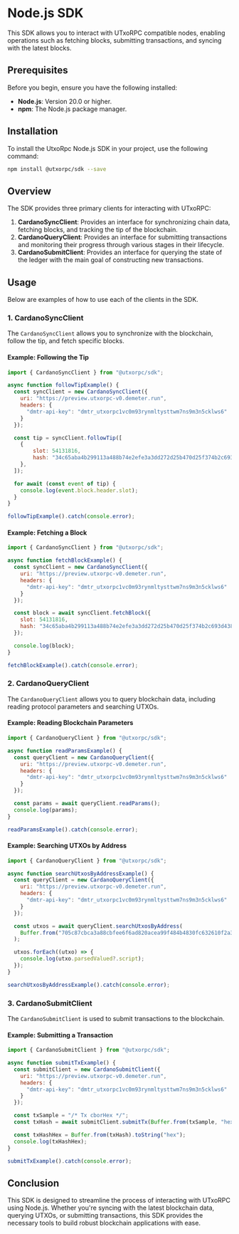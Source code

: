 # Node.js SDK

This SDK allows you to interact with UTxoRPC compatible nodes, enabling operations such as fetching blocks, submitting transactions, and syncing with the latest blocks.

## Prerequisites

Before you begin, ensure you have the following installed:

- **Node.js**: Version 20.0 or higher.
- **npm**: The Node.js package manager.

## Installation

To install the UtxoRpc Node.js SDK in your project, use the following command:

```bash
npm install @utxorpc/sdk --save
```

## Overview

The SDK provides three primary clients for interacting with UTxoRPC:

1. **CardanoSyncClient**: Provides an interface for synchronizing chain data, fetching blocks, and tracking the tip of the blockchain.
2. **CardanoQueryClient**: Provides an interface for submitting transactions and monitoring their progress through various stages in their lifecycle.
3. **CardanoSubmitClient**: Provides an interface for querying the state of the ledger with the main goal of constructing new transactions.

## Usage

Below are examples of how to use each of the clients in the SDK.

### 1. CardanoSyncClient

The `CardanoSyncClient` allows you to synchronize with the blockchain, follow the tip, and fetch specific blocks.

#### Example: Following the Tip

```javascript
import { CardanoSyncClient } from "@utxorpc/sdk";

async function followTipExample() {
  const syncClient = new CardanoSyncClient({
    uri: "https://preview.utxorpc-v0.demeter.run",
    headers: {
      "dmtr-api-key": "dmtr_utxorpc1vc0m93rynmltysttwm7ns9m3n5cklws6"
    }
  });

  const tip = syncClient.followTip([
    { 
        slot: 54131816, 
        hash: "34c65aba4b299113a488b74e2efe3a3dd272d25b470d25f374b2c693d4386535" 
    },
  ]);

  for await (const event of tip) {
    console.log(event.block.header.slot);
  }
}

followTipExample().catch(console.error);
```

#### Example: Fetching a Block

```javascript
import { CardanoSyncClient } from "@utxorpc/sdk";

async function fetchBlockExample() {
  const syncClient = new CardanoSyncClient({
    uri: "https://preview.utxorpc-v0.demeter.run",
    headers: {
      "dmtr-api-key": "dmtr_utxorpc1vc0m93rynmltysttwm7ns9m3n5cklws6"
    }
  });

  const block = await syncClient.fetchBlock({
    slot: 54131816,
    hash: "34c65aba4b299113a488b74e2efe3a3dd272d25b470d25f374b2c693d4386535",
  });

  console.log(block);
}

fetchBlockExample().catch(console.error);
```

### 2. CardanoQueryClient

The `CardanoQueryClient` allows you to query blockchain data, including reading protocol parameters and searching UTXOs.

#### Example: Reading Blockchain Parameters

```javascript
import { CardanoQueryClient } from "@utxorpc/sdk";

async function readParamsExample() {
  const queryClient = new CardanoQueryClient({
    uri: "https://preview.utxorpc-v0.demeter.run",
    headers: {
      "dmtr-api-key": "dmtr_utxorpc1vc0m93rynmltysttwm7ns9m3n5cklws6"
    }
  });

  const params = await queryClient.readParams();
  console.log(params);
}

readParamsExample().catch(console.error);
```

#### Example: Searching UTXOs by Address

```javascript
import { CardanoQueryClient } from "@utxorpc/sdk";

async function searchUtxosByAddressExample() {
  const queryClient = new CardanoQueryClient({
    uri: "https://preview.utxorpc-v0.demeter.run",
    headers: {
      "dmtr-api-key": "dmtr_utxorpc1vc0m93rynmltysttwm7ns9m3n5cklws6"
    }
  });

  const utxos = await queryClient.searchUtxosByAddress(
    Buffer.from("705c87cbca3a88cbfee6f6ad820acea99f484b4830fc632610f2a30146", "hex")
  );

  utxos.forEach((utxo) => {
    console.log(utxo.parsedValued?.script);
  });
}

searchUtxosByAddressExample().catch(console.error);
```

### 3. CardanoSubmitClient

The `CardanoSubmitClient` is used to submit transactions to the blockchain.

#### Example: Submitting a Transaction

```javascript
import { CardanoSubmitClient } from "@utxorpc/sdk";

async function submitTxExample() {
  const submitClient = new CardanoSubmitClient({
    uri: "https://preview.utxorpc-v0.demeter.run",
    headers: {
      "dmtr-api-key": "dmtr_utxorpc1vc0m93rynmltysttwm7ns9m3n5cklws6"
    }
  });

  const txSample = "/* Tx cborHex */";
  const txHash = await submitClient.submitTx(Buffer.from(txSample, "hex"));

  const txHashHex = Buffer.from(txHash).toString("hex");
  console.log(txHashHex);
}

submitTxExample().catch(console.error);
```

## Conclusion

This SDK is designed to streamline the process of interacting with UTxoRPC using Node.js. Whether you're syncing with the latest blockchain data, querying UTXOs, or submitting transactions, this SDK provides the necessary tools to build robust blockchain applications with ease.
